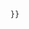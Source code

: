 {{Navbox
  | name = Olfaction navs
  | title = [[嗅覺]]索引
  | state = off
  | border = child
  | listclass = hlist

  | group1 = 描述
  |  list1 =
* [[Template:Olfactory system|解剖]]
* [[Template:Olfactory receptors|受體]]

  | group2 = 疾病
  |  list2 =
* [[Template:Cognition, perception, emotional state and behaviour symptoms and signs|疾病與症狀]]

  | group3 = 治療
  |  list3 = 
* &ndash;
}}<!--
-->{{Namespace detect
   |main=
   |template={{#ifeq:{{SUBPAGENAME}}|sandbox|
   |[[Category:醫學導航框底模板]] }}
   }}<noinclude>
{{documentation|1=Template:Bone and cartilage navs/doc}}
</noinclude>